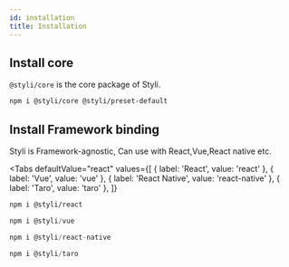 ```yaml
---
id: installation
title: Installation
---
```



## Install core

`@styli/core` is the core package of Styli.

```bash
npm i @styli/core @styli/preset-default
```

## Install Framework binding

Styli is Framework-agnostic, Can use with React,Vue,React native etc.

<Tabs
  defaultValue="react"
  values={[
    { label: 'React', value: 'react' },
    { label: 'Vue', value: 'vue' },
    { label: 'React Native', value: 'react-native' },
    { label: 'Taro', value: 'taro' },
  ]}
>
  <TabItem value="react">

```bash
npm i @styli/react
```

  </TabItem>
  <TabItem value="vue">

```js
npm i @styli/vue
```

  </TabItem>

  <TabItem value="react-native">

```js
npm i @styli/react-native
```

  </TabItem>

  <TabItem value="taro">

```js
npm i @styli/taro
```

  </TabItem>
</Tabs>
